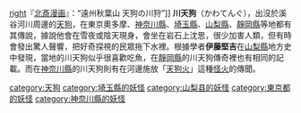 [[file:Hokusai_Tengu_no_Kawagari.jpg|right]]『[[北斎漫画|北斎漫画]]』：“遠州秋葉山 天狗の川狩”]]
'''川天狗'''（かわてんぐ），出沒於溪谷河川周邊的[[天狗|天狗]]，在東京奧多摩、[[神奈川縣|神奈川縣]]、[[埼玉縣|埼玉縣]]、[[山梨縣|山梨縣]]、[[靜岡縣|靜岡縣]]等地都有其傳說，據說他會在雪夜或陰天現身，會坐在岩石上沈思，很少加害人類，但有時會發出驚人聲響，把好奇探視的民眾拖下水裡。根據學者'''伊藤堅吉'''在[[山梨縣|山梨縣]]地方史中發現，當地的川天狗似乎很喜歡吃魚，在[[靜岡縣|靜岡縣]]的川天狗傳奇裡也有相同的記載。而在[[神奈川縣|神奈川縣]]的川天狗則有在河邊施放「[[天狗火|天狗火]]」這種[[怪火|怪火]]的傳聞。

[[category:天狗|category:天狗]]
[[category:埼玉縣的妖怪|category:埼玉縣的妖怪]]
[[category:山梨县的妖怪|category:山梨县的妖怪]]
[[category:東京都的妖怪|category:東京都的妖怪]]
[[category:神奈川縣的妖怪|category:神奈川縣的妖怪]]
